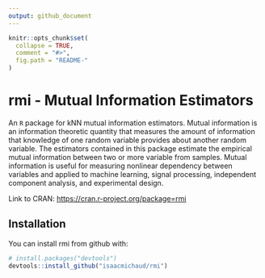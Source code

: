 ```yaml
---
output: github_document
---
```


<!-- README.md is generated from README.Rmd. Please edit that file -->

```r
knitr::opts_chunk$set(
  collapse = TRUE,
  comment = "#>",
  fig.path = "README-"
)
```

# rmi - Mutual Information Estimators

An `R` package for kNN mutual information estimators. Mutual information is an information theoretic quantity that measures the amount of information that knowledge of one random variable provides about another random variable. The estimators contained in this package estimate the empirical mutual information between two or more variable from samples. Mutual information is useful for measuring nonlinear dependency between variables and applied to machine learning, signal processing, independent component analysis, and experimental design. 

Link to CRAN: <https://cran.r-project.org/package=rmi>

## Installation

You can install rmi from github with:

```r
# install.packages("devtools")
devtools::install_github("isaacmichaud/rmi")
```

